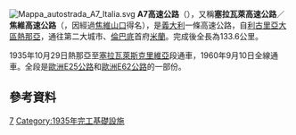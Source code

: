 [[File:Mappa_autostrada_A7_Italia.svg|right]]
'''A7高速公路'''（{{lang-it|Autostrada A7}}），又稱'''塞拉瓦萊高速公路'''／'''焦維高速公路'''（{{lang|it|Autostrada Serravalle/Autostrada dei Giovi}}，因經過[[焦維山口|焦維山口]]得名），是[[義大利|義大利]]一條高速公路，自[[利古里亞大區|利古里亞大區]][[熱那亞|熱那亞]]，通往第二大城市、[[倫巴底|倫巴底]]首府[[米蘭|米蘭]]。完成後全長為133.6公里。

1935年10月29日熱那亞至[[塞拉瓦萊斯克里維亞|塞拉瓦萊斯克里維亞]]段通車，1960年9月10日全線通車。全段是[[歐洲E25公路|歐洲E25公路]]和[[歐洲E62公路|歐洲E62公路]]的一部份。
==參考資料==
{{reflist}}

[[Category:義大利高速公路|7]]
[[Category:1935年完工基礎設施|Category:1935年完工基礎設施]]

{{意大利高速公路}}
